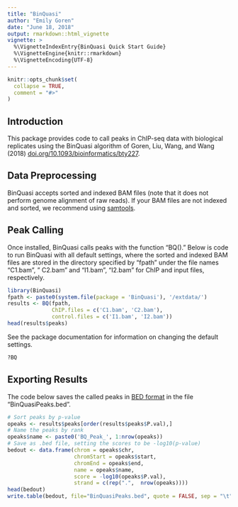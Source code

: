 ```yaml
---
title: "BinQuasi"
author: "Emily Goren"
date: "June 18, 2018"
output: rmarkdown::html_vignette
vignette: >
  %\VignetteIndexEntry{BinQuasi Quick Start Guide}
  %\VignetteEngine{knitr::rmarkdown}
  %\VignetteEncoding{UTF-8}
---
```


```r
knitr::opts_chunk$set(
  collapse = TRUE,
  comment = "#>"
)
```


## Introduction

This package provides code to call peaks in ChIP-seq data with biological replicates using the BinQuasi algorithm of Goren, Liu, Wang, and Wang (2018) [doi.org/10.1093/bioinformatics/bty227](https://doi.org/10.1093/bioinformatics/bty227).


## Data Preprocessing

BinQuasi accepts sorted and indexed BAM files (note that it does not perform genome alignment of raw reads). If your BAM files are not indexed and sorted, we recommend using [samtools](http://www.htslib.org/).


## Peak Calling

Once installed, BinQuasi calls peaks with the function "BQ()." Below is code to run BinQuasi with all default settings, where the sorted and indexed BAM files are stored in the directory specified by "fpath" under the file names "C1.bam", "
C2.bam" and "I1.bam", "I2.bam" for ChIP and input files, respectively. 

```r
library(BinQuasi)
fpath <- paste0(system.file(package = 'BinQuasi'), '/extdata/')
results <- BQ(fpath, 
              ChIP.files = c('C1.bam', 'C2.bam'), 
              control.files = c('I1.bam', 'I2.bam'))
head(results$peaks)
```

See the package documentation for information on changing the default settings.
```r
?BQ
```


## Exporting Results

The code below saves the called peaks in [BED format](http://genome.ucsc.edu/FAQ/FAQformat#format1) in the file "BinQuasiPeaks.bed".
```r
# Sort peaks by p-value
opeaks <- results$peaks[order(results$peaks$P.val),]
# Name the peaks by rank
opeaks$name <- paste0('BQ_Peak_', 1:nrow(opeaks))
# Save as .bed file, setting the scores to be -log10(p-value)
bedout <- data.frame(chrom = opeaks$chr,
                     chromStart = opeaks$start,
                     chromEnd = opeaks$end,
                     name = opeaks$name,
                     score = -log10(opeaks$P.val),
                     strand = c(rep(".",  nrow(opeaks))))
head(bedout)
write.table(bedout, file="BinQuasiPeaks.bed", quote = FALSE, sep = "\t", row.names = FALSE, col.names = FALSE)
```